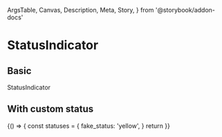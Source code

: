   ArgsTable,
  Canvas,
  Description,
  Meta,
  Story,
} from '@storybook/addon-docs'

<Meta
  title="Components/Data Display/StatusIndicator"
  component={StatusIndicator}
/>

# StatusIndicator

## Basic

<Description>StatusIndicator</Description>

<Canvas>
  <Story name="basic">
    <StatusIndicator status="available" />
  </Story>
  <Story name="unavailable">
    <StatusIndicator status="unavailable" />
  </Story>
  <Story name="with-tooltip">
    <StatusIndicator status="available" tooltip="Available" />
  </Story>
  <Story name="loading">
    <StatusIndicator status="starting" tooltip="Starting" />
  </Story>
  <Story name="stopped_in_place">
    <StatusIndicator status="stopped_in_place" tooltip="Stopped in place" />
  </Story>
  <Story name="animated">
    <StatusIndicator status="starting" tooltip="Starting animated" animated />
  </Story>
</Canvas>

## With custom status

<Canvas>
  <Story name="custom-basic">
    {() => {
      const statuses = {
        fake_status: 'yellow',
      }
      return <StatusIndicator status="fake_status" statuses={statuses} />
    }}
  </Story>
</Canvas>

<ArgsTable of={StatusIndicator} />
